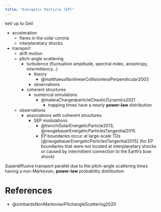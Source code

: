 ```yaml
---
title: "Energetic Particle (EP)"
---
```


keV up to GeV

- acceleration
  - flares in the solar corona
  - interplanetary shocks
- transport
  - drift motion
  - pitch-angle scattering
    - turbulence (fluctuation amplitude, spectral index, anisotropy, intermittency...)
      - theory
        - @matthaeusNonlinearCollisionlessPerpendicular2003
      - observations
    - coherent structures
      - numerical simulations
        - @malaraChargedparticleChaoticDynamics2021
          - trapping times have a nearly **power-law** distribution
  - observations
    - associations with coherent structures
      - SEP modulations
        - @trenchiSolarEnergeticParticle2013, @neugebauerEnergeticParticlesTangential2015
        - EP boundaries occur at large-scale TDs [@neugebauerEnergeticParticlesTangential2015] (for EP boundaries that were not located at interplanetary shocks or caused by intermittent connection to the Earth’s bow shock)



Superdiffusive transport parallel due to the pitch-angle scattering times having a non-Markovian, **power-law** probability distribution

# References

- @zimbardoNonMarkovianPitchangleScattering2020


